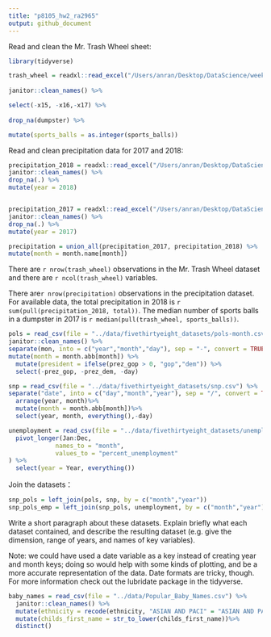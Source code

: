 ```yaml
---
title: "p8105_hw2_ra2965"
output: github_document
---
```


Read and clean the Mr. Trash Wheel sheet:

```r
library(tidyverse)

trash_wheel = readxl::read_excel("/Users/anran/Desktop/DataScience/week4/hw2/data/Trash-Wheel-Collection-Totals-8-6-19.xlsx", sheet = "Mr. Trash Wheel") %>%
  
janitor::clean_names() %>%

select(-x15, -x16,-x17) %>%
  
drop_na(dumpster) %>%

mutate(sports_balls = as.integer(sports_balls))
```
Read and clean precipitation data for 2017 and 2018:

```r
precipitation_2018 = readxl::read_excel("/Users/anran/Desktop/DataScience/week4/hw2/data/Trash-Wheel-Collection-Totals-8-6-19.xlsx",sheet = "2018 Precipitation", skip = 1) %>%
janitor::clean_names() %>%
drop_na(.) %>%
mutate(year = 2018)


precipitation_2017 = readxl::read_excel("/Users/anran/Desktop/DataScience/week4/hw2/data/Trash-Wheel-Collection-Totals-8-6-19.xlsx",sheet = "2017 Precipitation",skip = 1) %>%
janitor::clean_names() %>%
drop_na(.) %>%
mutate(year = 2017)

precipitation = union_all(precipitation_2017, precipitation_2018) %>%
mutate(month = month.name[month])

```
There are `r nrow(trash_wheel)` observations in the Mr. Trash Wheel dataset and there are `r ncol(trash_wheel)` variables.

There are`r nrow(precipitation)` observations in the precipitation dataset. For available data, the total precipitation in 2018 is `r sum(pull(precipitation_2018, total))`. The median number of sports balls in a dumpster in 2017 is `r median(pull(trash_wheel, sports_balls))`.

```r

pols = read_csv(file = "../data/fivethirtyeight_datasets/pols-month.csv") %>%
janitor::clean_names() %>%
separate(mon, into = c("year","month","day"), sep = "-", convert = TRUE) %>%
mutate(month = month.abb[month]) %>%
  mutate(president = ifelse(prez_gop > 0, "gop","dem")) %>%
  select(-prez_gop, -prez_dem, -day)

```

```r

snp = read_csv(file = "../data/fivethirtyeight_datasets/snp.csv") %>%
separate("date", into = c("day","month","year"), sep = "/", convert = TRUE) %>%
  arrange(year, month)%>%
  mutate(month = month.abb[month])%>%
  select(year, month, everything(),-day)

```

```r

unemployment = read_csv(file = "../data/fivethirtyeight_datasets/unemployment.csv") %>%
  pivot_longer(Jan:Dec,
             names_to = "month",
             values_to = "percent_unemployment"
) %>%
  select(year = Year, everything())

```

Join the datasets：

```r
snp_pols = left_join(pols, snp, by = c("month","year"))
snp_pols_emp = left_join(snp_pols, unemployment, by = c("month","year"))

```

Write a short paragraph about these datasets. Explain briefly what each dataset contained, and describe the resulting dataset (e.g. give the dimension, range of years, and names of key variables).

Note: we could have used a date variable as a key instead of creating year and month keys; doing so would help with some kinds of plotting, and be a more accurate representation of the data. Date formats are tricky, though. For more information check out the lubridate package in the tidyverse.

```r
baby_names = read_csv(file = "../data/Popular_Baby_Names.csv") %>%
  janitor::clean_names() %>%
  mutate(ethnicity = recode(ethnicity, "ASIAN AND PACI" = "ASIAN AND PACIFIC ISLANDER", "BLACK NON HISP"= "BLACK NON HISPANIC","WHITE NON HISP" = "WHITE NON HISPANIC"))%>%
  mutate(childs_first_name = str_to_lower(childs_first_name))%>%
  distinct()

```


